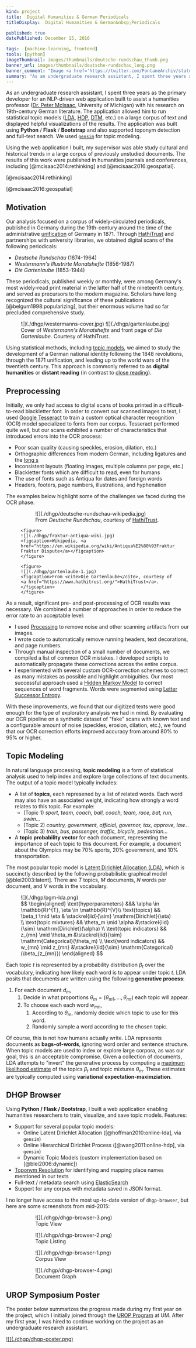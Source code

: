 ```yaml
---
kind: project
title:  Digital Humanities & German Periodicals
titleDisplay:  Digital Humanities & German&nbsp;Periodicals

published: true
datePublished: December 15, 2016

tags:  [machine-learning, frontend]
tools: [python]
imageThumbnail: images/thumbnails/deutsche-rundschau_thumb.png
banner_url: images/thumbnails/deutsche-rundschau_long.png
banner_comment: "Image <a href='https://twitter.com/FontaneArchiv/status/999271012591177728'>@FontaneArchiv</a>"
summary: "As an undergraduate research assistant, I spent three years as the primary developer for an NLP-driven web application built to assist a humanities professor with research on 19th-century German literature."
---
```


As an undergraduate research assistant, I spent three years as the primary developer for an NLP-driven web application built to assist a humanities professor ([Dr. Peter McIsaac](https://lsa.umich.edu/museums-minor/people/affiliated-faculty/pmcisaac.html), University of Michigan) with his research on 19th-century German literature.  The application allowed him to run statistical topic models ([LDA](http://jmlr.org/papers/volume3/blei03a/blei03a.pdf), [HDP](http://proceedings.mlr.press/v15/wang11a/wang11a.pdf), [DTM](https://mimno.infosci.cornell.edu/info6150/readings/dynamic_topic_models.pdf), etc.) on a large corpus of text and displayed helpful visualizations of the results.  The application was built using **Python** / **Flask** / **Bootstrap** and also supported toponym detection and full-text search.  We used [`gensim`](https://radimrehurek.com/gensim/) for topic modeling.

Using the web application I built, my supervisor was able study cultural and historical trends in a large corpus of previously unstudied documents.  The results of this work were published in humanities journals and conferences, including [@mcisaac2014:rethinking] and [@mcisaac2016:geospatial].

[@mcisaac2014:rethinking]

[@mcisaac2016:geospatial]

## Motivation

Our analysis focused on a corpus of widely-circulated periodicals, published in Germany during the 19th-century around the time of the administrative [unification](https://en.wikipedia.org/wiki/Unification_of_Germany) of Germany in 1871.  Through [HathiTrust](https://www.hathitrust.org/) and partnerships with university libraries, we obtained digital scans of the following periodicals:

* *Deutsche Rundschau* (1874-1964)
* *Westermann's Illustrirte Monatshefte* (1856-1987)
* *Die Gartenlaube* (1853-1944)

These periodicals, published weekly or monthly, were among Germany's most widely-read print material in the latter half of the nineteenth century, and served as precursors to the modern magazine.  Scholars have long recognized the cultural significance of these publications [@belgum1998:popularizing], but their enormous volume had so far precluded comprehensive study.

<figure>
<div class="img-gallery horizontal">
  ![](./dhgp/westermanns-cover.jpg)
  ![](./dhgp/gartenlaube.jpg)
</div>
<figcaption>Cover of <cite>Westermann's Monatshefte</cite> and front page of <cite>Die Gartenlaube</cite>.  Courtesy of HathiTrust.</figcaption>
</figure>

Using statistical methods, including [topic models](http://journalofdigitalhumanities.org/2-1/topic-modeling-a-basic-introduction-by-megan-r-brett/), we aimed to study the development of a German national identity following the 1848 revolutions, through the 1871 unification, and leading up to the world wars of the twentieth century.  This approach is commonly referred to as **digital humanities** or **distant reading** (in contrast to [close reading](https://en.wikipedia.org/wiki/Close_reading)).

## Preprocessing

Initially, we only had access to digital scans of books printed in a difficult-to-read blackletter font.  In order to convert our scanned images to text, I used [Google Tesseract](https://github.com/tesseract-ocr) to train a custom optical character recognition (OCR) model specialized to fonts from our corpus.  Tesseract performed quite well, but our scans exhibited a number of characteristics that introduced errors into the OCR process:

* Poor scan quality (causing speckles, erosion, dilation, etc.)
* Orthographic differences from modern German, including ligatures and the [long s](https://en.wikipedia.org/wiki/Long_s)
* Inconsistent layouts (floating images, multiple columns per page, etc.)
* Blackletter fonts which are difficult to read, even for humans
* The use of fonts such as Antiqua for dates and foreign words
* Headers, footers, page numbers, illustrations, and hyphenation

The examples below highlight some of the challenges we faced during the OCR phase.

<figure role="group">
  <div class="img-gallery large">
    <figure class="img-col-2" >
    ![](./dhgp/deutsche-rundschau-wikipedia.jpg)
    <figcaption>From <cite>Deutsche Rundschau</cite>, courtesy of <a href="https://www.hathitrust.org/">HathiTrust</a>.</figcaption>
    </figure>

    <figure>
    ![](./dhgp/fraktur-antiqua-wiki.jpg)
    <figcaption>Wikipedia, <a href="https://en.wikipedia.org/wiki/Antiqua%E2%80%93Fraktur_dispute">Antiqua-Fraktur Dispute</a></figcaption>
    </figure>
    
    <figure>
    ![](./dhgp/gartenlaube-1.jpg)
    <figcaption>From <cite>Die Gartenlaube</cite>, courtesy of <a href="https://www.hathitrust.org/">HathiTrust</a>.</figcaption>
    </figure>
  </div>
</figure>

As a result, significant pre- and post-processing of OCR results was necessary.  We combined a number of approaches in order to reduce the error rate to an acceptable level:

* I used [Processing](https://processing.org/) to remove noise and other scanning artifacts from our images.
* I wrote code to automatically remove running headers, text decorations, and page numbers.
* Through manual inspection of a small number of documents, we compiled a list of common OCR mistakes.  I developed scripts to automatically propagate these corrections across the entire corpus.
* I experimented with several custom OCR-correction schemes to correct as many mistakes as possible and highlight ambiguities.  Our most successful approach used a [Hidden Markov Model](https://en.wikipedia.org/wiki/Hidden_Markov_model) to correct sequences of word fragments.  Words were segmented using [Letter Successor Entropy](https://www.sciencedirect.com/science/article/pii/0020027174900448).

With these improvements, we found that our digitized texts were good enough for the type of exploratory analysis we had in mind.  By evaluating our OCR pipeline on a synthetic dataset of "fake" scans with known text and a configurable amount of noise (speckles, erosion, dilation, etc.), we found that our OCR correction efforts improved accuracy from around 80% to 95% or higher.

## Topic Modeling

In natural language processing, <b>topic modeling</b> is a form of statistical analysis used to help index and explore large collections of text documents.  The output of a topic model typically includes:

* A list of <b>topics</b>, each represened by a list of related words.  Each word may also have an associated weight, indicating how strongly a word relates to this topic.  For example:
  * (Topic 1) <i>sport, team, coach, ball, coach, team, race, bat, run, swim...</i>
  * (Topic 2) <i>country, government, official, governor, tax, approve, law...</i>
  * (Topic 3) <i>train, bus, passenger, traffic, bicycle, pedestrian...</i>
* A <b>topic probability vector</b> for each document, representing the importance of each topic to this document.  For example, a document about the Olympics may be 70% sports, 20% government, and 10% transportation.

The most popular topic model is [Latent Dirichlet Allocation (LDA)](https://en.wikipedia.org/wiki/Latent_Dirichlet_allocation), which is succinctly described by the following probabilistic graphical model [@blei2003:latent].  There are $T$ topics, $M$ documents, $N$ words per document, and $V$ words in the vocabulary.

<figure>
<div class="img-gallery horizontal" style="align-items: center">
![](./dhgp/pgm-lda.png)
<div>
$$
\begin{aligned}
\text{hyperparameters}  &&& \alpha \in \mathbb{R}^{T}, \eta \in \mathbb{R}^{V}\\
\text{topics}           && \beta_t \mid \eta & \stackrel{iid}{\sim} \mathrm{Dirichlet}(\eta)          \\
\text{topic mixtures}   && \theta_m \mid \alpha  &\stackrel{iid}{\sim} \mathrm{Dirichlet}(\alpha)           \\
\text{topic indicators} && z_{mn} \mid \theta_m  &\stackrel{iid}{\sim} \mathrm{Categorical}(\theta_m)       \\
\text{word indicators}  && w_{mn} \mid z_{mn}    &\stackrel{iid}{\sim} \mathrm{Categorical}(\beta_{z_{mn}})
\end{aligned}
$$
  </div>
</div>
</figure>

Each topic $t$ is represented by a probability distribution $\beta_t$ over the vocabulary, indicating how likely each word is to appear under topic $t$.  LDA posits that documents are written using the following <b>generative process</b>:

1. For each document $d_{m}$,
    1. Decide in what proportions $\theta_m = (\theta_{m1},\dots,\theta_{mt})$ each topic will appear.
    2. To choose each each word $w_{mn}$,
       1. According to $\theta_m$, randomly decide which topic to use for this word.
       2. Randomly sample a word according to the chosen topic.

Of course, this is not how humans actually write.  LDA represents documents as <b>bags-of-words</b>, ignoring word order and sentence structure.  When topic models are used to index or explore large corpora, as was our goal, this is an acceptable compromise.  Given a collection of documents, LDA attempts to "invert" the generative process by computing a [maximum likelihood estimate](https://en.wikipedia.org/wiki/Maximum_likelihood_estimation) of the topics $\beta_t$ and topic mixtures $\theta_m$.  These estimates are typically computed using <b>variational expectation-maximziation</b>.

## DHGP Browser

Using **Python / Flask / Bootstrap**, I built a web application enabling humanities researchers to train, visualize, and save topic models.  Features:

* Support for several popular topic models:
  * Online Latent Dirichlet Allocation ([@hoffman2010:online-lda], via `gensim`)
  * Online Hierarchical Dirichlet Process ([@wang2011:online-hdp], via `gensim`)
  * Dynamic Topic Models (custom implementation based on [@blei2006:dynamic])
* [Toponym Resolution](https://en.wikipedia.org/wiki/Toponym_resolution) for identifying and mapping place names mentioned in our texts 
* Full-text / metadata search using [ElasticSearch](www.elastic.co)
* Support for any corpus with metadata saved in JSON format.

I no longer have access to the most up-to-date version of `dhgp-browser`, but here are some screenshots from mid-2015:

<figure>
<div class="img-gallery col-2">
<figure>
![](./dhgp/dhgp-browser-3.png)
<figcaption>Topic View</figcaption>
</figure>
<figure>
![](./dhgp/dhgp-browser-2.png)
<figcaption>Topic Listing</figcaption>
</figure>
<figure>
![](./dhgp/dhgp-browser-1.png)
<figcaption>Corpus View</figcaption>
</figure>
<figure>
![](./dhgp/dhgp-browser-4.png)
<figcaption>Document Graph</figcaption>
</figure>
</div>
</figure>

## UROP Symposium Poster

The poster below summarizes the progress made during my first year on the project, which I initially joined through the [UROP Program](https://lsa.umich.edu/urop) at UM.  After my first year, I was hired to continue working on the project as an undergraduate research assistant.

<a href="/static/dhgp/dhgp_urop-poster_benrbray.pdf">
  ![](./dhgp/dhgp-poster.png)
</a>